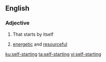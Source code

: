 ==English==

===Adjective===
{{en-adj|head=[[self]]-[[starting]]}}

# {{lb|en|of a machine}} That starts by itself
# {{lb|en|of a person}} [[energetic]] and [[resourceful]]

[[ku:self-starting]]
[[ta:self-starting]]
[[vi:self-starting]]